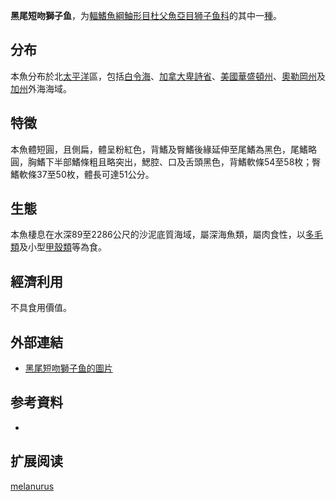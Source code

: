 {{Speciesbox
| name = 黑尾短吻獅子魚
| status = NE
| status_system = 
| image = 
| genus = Careproctus
| species = melanurus
| authority = [[Gilbert|Gilbert]], 1892
| synonyms = 
}}

'''黑尾短吻獅子鱼'''，为[[輻鰭魚綱|輻鰭魚綱]][[鮋形目|鮋形目]][[杜父魚亞目|杜父魚亞目]][[狮子鱼科|狮子鱼科]]的其中一[[種|種]]。

==分布==
本魚分布於北[[太平洋|太平洋]]區，包括[[白令海|白令海]]、[[加拿大|加拿大]][[卑詩省|卑詩省]]、[[美國|美國]][[華盛頓州|華盛頓州]]、[[奧勒岡州|奧勒岡州]]及[[加州|加州]]外海海域。

==特徵==
本魚體短圓，且側扁，體呈粉紅色，背鰭及臀鰭後緣延伸至尾鰭為黑色，尾鰭略圓，胸鰭下半部鰭條粗且略突出，鰓腔、口及舌頭黑色，背鰭軟條54至58枚；臀鰭軟條37至50枚，體長可達51公分。

==生態==
本魚棲息在水深89至2286公尺的沙泥底質海域，屬深海魚類，屬肉食性，以[[多毛類|多毛類]]及小型[[甲殼類|甲殼類]]等為食。

==經濟利用==
不具食用價值。

==外部連結==
*[http://fishbase.sinica.edu.tw/Photos/PicturesSummary.php?ID=4179&what=species 黑尾短吻獅子鱼的圖片]{{Wayback|url=http://fishbase.sinica.edu.tw/Photos/PicturesSummary.php?ID=4179&what=species |date=20160305023731 }}

== 参考資料 ==
*{{FishBase_species|genus=Careproctus|species=melanurus|year=2011|month=12}}

== 扩展阅读 ==
{{refbegin}}
{{wikispecies-inline|Careproctus melanurus|黑尾短吻獅子魚}}
{{refend}}
{{Taxonbar|from=Q2371873}}

[[Category:吻獅子魚属|melanurus]]


{{鮋形目小作品}}